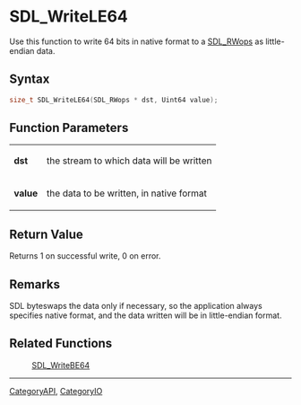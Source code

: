 = SDL_WriteLE64 =

Use this function to write 64 bits in native format to a [[SDL_RWops]] as little-endian data.

== Syntax ==

<syntaxhighlight lang='c'>
size_t SDL_WriteLE64(SDL_RWops * dst, Uint64 value);
</syntaxhighlight>

== Function Parameters ==

{|
|'''dst'''
|the stream to which data will be written
|-
|'''value'''
|the data to be written, in native format
|}

== Return Value ==

Returns 1 on successful write, 0 on error.

== Remarks ==

SDL byteswaps the data only if necessary, so the application always
specifies native format, and the data written will be in little-endian
format.

== Related Functions ==

:[[SDL_WriteBE64]]

----
[[CategoryAPI]], [[CategoryIO]]


